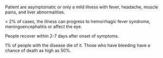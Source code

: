 Patient are asymptomatic or only a mild illness with fever, headache, muscle pains, and liver abnormalities. 

< 2% of cases, the illness can progress to hemorrhagic fever syndrome, meningoencephalitis or affect the eye. 

People recover within 2-7 days after onset of symptoms. 

1% of people with the disease die of it. Those who have bleeding have a chance of death as high as 50%.
